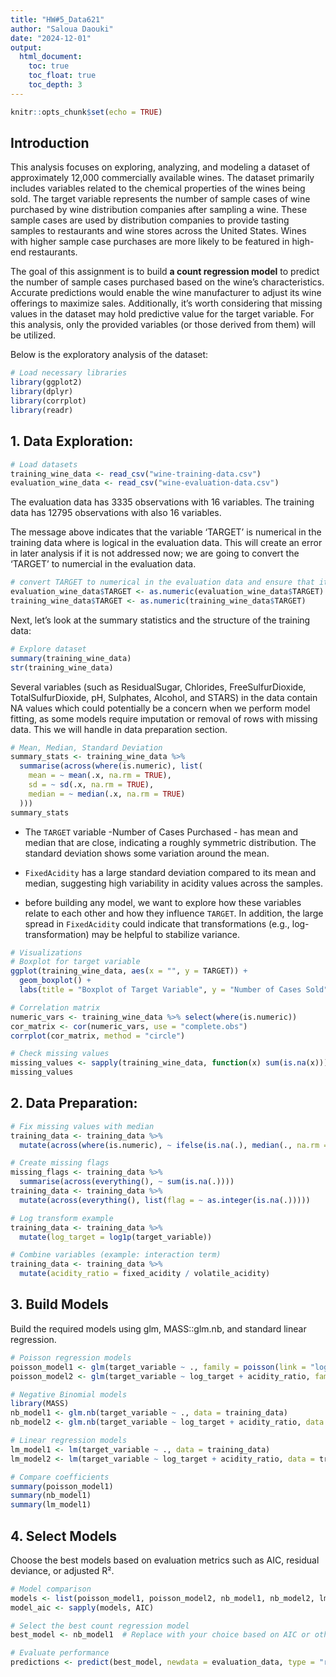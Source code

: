 ```yaml
---
title: "HW#5_Data621"
author: "Saloua Daouki"
date: "2024-12-01"
output: 
  html_document:
    toc: true
    toc_float: true
    toc_depth: 3
---
```


```r
knitr::opts_chunk$set(echo = TRUE)
```

## Introduction

This analysis focuses on exploring, analyzing, and modeling a dataset of approximately 12,000 commercially available wines. The dataset primarily includes variables related to the chemical properties of the wines being sold. The target variable represents the number of sample cases of wine purchased by wine distribution companies after sampling a wine. These sample cases are used by distribution companies to provide tasting samples to restaurants and wine stores across the United States. Wines with higher sample case purchases are more likely to be featured in high-end restaurants.

The goal of this assignment is to build **a count regression model** to predict the number of sample cases purchased based on the wine's characteristics. Accurate predictions would enable the wine manufacturer to adjust its wine offerings to maximize sales. Additionally, it's worth considering that missing values in the dataset may hold predictive value for the target variable. For this analysis, only the provided variables (or those derived from them) will be utilized.

Below is the exploratory analysis of the dataset:

```r
# Load necessary libraries
library(ggplot2)
library(dplyr)
library(corrplot)
library(readr)
```

## 1. Data Exploration:

```r
# Load datasets
training_wine_data <- read_csv("wine-training-data.csv")
evaluation_wine_data <- read_csv("wine-evaluation-data.csv")
```
The evaluation data has 3335 observations with 16 variables. The training data has 12795 observations with also 16 variables.

The message above indicates that the variable 'TARGET' is numerical in the training data where is logical in the evaluation data. This will create an error in later analysis if it is not addressed now; we are going to convert the 'TARGET' to numercial in the evaluation data.

```r
# convert TARGET to numerical in the evaluation data and ensure that it is the same in training data
evaluation_wine_data$TARGET <- as.numeric(evaluation_wine_data$TARGET)
training_wine_data$TARGET <- as.numeric(training_wine_data$TARGET)
```

Next, let's look at the summary statistics and the structure of the training data:

```r
# Explore dataset
summary(training_wine_data)
str(training_wine_data)
```

Several variables (such as ResidualSugar, Chlorides, FreeSulfurDioxide, TotalSulfurDioxide, pH, Sulphates, Alcohol, and STARS) in the data contain NA values which could potentially be a concern when we perform model fitting, as some models require imputation or removal of rows with missing data. This we will handle in data preparation section.

```r
# Mean, Median, Standard Deviation
summary_stats <- training_wine_data %>%
  summarise(across(where(is.numeric), list(
    mean = ~ mean(.x, na.rm = TRUE),
    sd = ~ sd(.x, na.rm = TRUE),
    median = ~ median(.x, na.rm = TRUE)
  )))
summary_stats
```
-   The `TARGET` variable -Number of Cases Purchased - has mean and median that are close, indicating a roughly symmetric distribution. The standard deviation shows some variation around the mean.

-   `FixedAcidity` has a large standard deviation compared to its mean and median, suggesting high variability in acidity values across the samples.

-   before building any model, we want to explore how these variables relate to each other and how they influence `TARGET`. In addition, the large spread in `FixedAcidity` could indicate that transformations (e.g., log-transformation) may be helpful to stabilize variance.








```r
# Visualizations
# Boxplot for target variable
ggplot(training_wine_data, aes(x = "", y = TARGET)) +
  geom_boxplot() +
  labs(title = "Boxplot of Target Variable", y = "Number of Cases Sold")
```

```r
# Correlation matrix
numeric_vars <- training_wine_data %>% select(where(is.numeric))
cor_matrix <- cor(numeric_vars, use = "complete.obs")
corrplot(cor_matrix, method = "circle")
```

```r
# Check missing values
missing_values <- sapply(training_wine_data, function(x) sum(is.na(x)))
missing_values
```


## 2. Data Preparation:



```r
# Fix missing values with median
training_data <- training_data %>%
  mutate(across(where(is.numeric), ~ ifelse(is.na(.), median(., na.rm = TRUE), .)))

# Create missing flags
missing_flags <- training_data %>%
  summarise(across(everything(), ~ sum(is.na(.))))
training_data <- training_data %>%
  mutate(across(everything(), list(flag = ~ as.integer(is.na(.)))))

# Log transform example
training_data <- training_data %>%
  mutate(log_target = log1p(target_variable))

# Combine variables (example: interaction term)
training_data <- training_data %>%
  mutate(acidity_ratio = fixed_acidity / volatile_acidity)

```


## 3. Build Models

Build the required models using glm, MASS::glm.nb, and standard linear regression.

```r
# Poisson regression models
poisson_model1 <- glm(target_variable ~ ., family = poisson(link = "log"), data = training_data)
poisson_model2 <- glm(target_variable ~ log_target + acidity_ratio, family = poisson(link = "log"), data = training_data)

# Negative Binomial models
library(MASS)
nb_model1 <- glm.nb(target_variable ~ ., data = training_data)
nb_model2 <- glm.nb(target_variable ~ log_target + acidity_ratio, data = training_data)

# Linear regression models
lm_model1 <- lm(target_variable ~ ., data = training_data)
lm_model2 <- lm(target_variable ~ log_target + acidity_ratio, data = training_data)

# Compare coefficients
summary(poisson_model1)
summary(nb_model1)
summary(lm_model1)
```

## 4. Select Models

Choose the best models based on evaluation metrics such as AIC, residual deviance, or adjusted R².

```r
# Model comparison
models <- list(poisson_model1, poisson_model2, nb_model1, nb_model2, lm_model1, lm_model2)
model_aic <- sapply(models, AIC)

# Select the best count regression model
best_model <- nb_model1  # Replace with your choice based on AIC or other metrics

# Evaluate performance
predictions <- predict(best_model, newdata = evaluation_data, type = "response")
```

